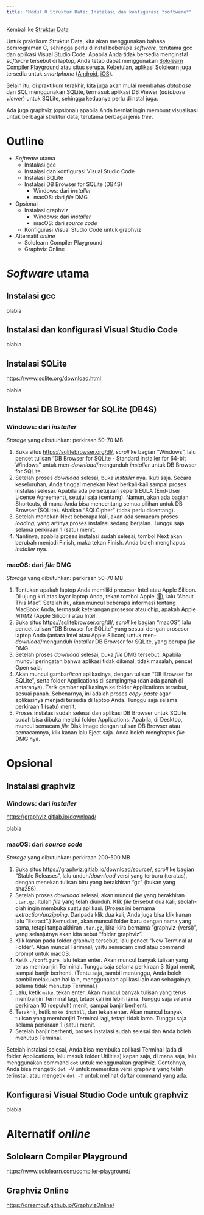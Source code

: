 ```yaml
---
title: "Modul 0 Struktur Data: Instalasi dan konfigurasi *software*"
---
```


Kembali ke [Struktur Data](strukdat2023.qmd)

Untuk praktikum Struktur Data, kita akan menggunakan bahasa pemrograman C, sehingga perlu diinstal beberapa *software*, terutama gcc dan aplikasi Visual Studio Code. Apabila Anda tidak bersedia menginstal *software* tersebut di laptop, Anda tetap dapat menggunakan [Sololearn Compiler Playground](https://www.sololearn.com/compiler-playground) atau situs serupa. Kebetulan, aplikasi Sololearn juga tersedia untuk *smartphone* ([Android](https://play.google.com/store/apps/details?id=com.sololearn), [iOS](https://apps.apple.com/us/app/sololearn-learn-to-code-apps/id1210079064)).

Selain itu, di praktikum terakhir, kita juga akan mulai membahas *database* dan SQL menggunakan SQLite, termasuk aplikasi DB Viewer (*database viewer*) untuk SQLite, sehingga keduanya perlu diinstal juga.

Ada juga graphviz (opsional) apabila Anda berniat ingin membuat visualisasi untuk berbagai struktur data, terutama berbagai jenis *tree*.

# Outline

* *Software* utama
  + Instalasi gcc
  + Instalasi dan konfigurasi Visual Studio Code
  + Instalasi SQLite
  + Instalasi DB Browser for SQLite (DB4S)
    - Windows: dari *installer*
    - macOS: dari *file* DMG

* Opsional
  + Instalasi graphviz
    - Windows: dari *installer*
    - macOS: dari *source code*
  + Konfigurasi Visual Studio Code untuk graphviz

* Alternatif *online*
  + Sololearn Compiler Playground
  + Graphviz Online

# *Software* utama

## Instalasi gcc

blabla

## Instalasi dan konfigurasi Visual Studio Code

blabla

## Instalasi SQLite

<https://www.sqlite.org/download.html>

blabla

## Instalasi DB Browser for SQLite (DB4S)

### Windows: dari *installer*

*Storage* yang dibutuhkan: perkiraan 50-70 MB

1. Buka situs <https://sqlitebrowser.org/dl/>, *scroll* ke bagian "Windows", lalu pencet tulisan "DB Browser for SQLite - Standard installer for 64-bit Windows" untuk men-*download*/mengunduh *installer* untuk DB Browser for SQLite.
2. Setelah proses *download* selesai, buka *installer* nya. Ikuti saja. Secara keseluruhan, Anda tinggal menekan Next berkali-kali sampai proses instalasi selesai. Apabila ada persetujuan seperti EULA (End-User License Agreement), setujui saja (centang). Namun, akan ada bagian Shortcuts, di mana Anda bisa mencentang semua pilihan untuk DB Browser (SQLite). Abaikan "SQLCipher" (tidak perlu dicentang).
3. Setelah menekan Next beberapa kali, akan ada semacam proses *loading*, yang artinya proses instalasi sedang berjalan. Tunggu saja selama perkiraan 1 (satu) menit.
4. Nantinya, apabila proses instalasi sudah selesai, tombol Next akan berubah menjadi Finish, maka tekan Finish. Anda boleh menghapus *installer* nya.

### macOS: dari *file* DMG

*Storage* yang dibutuhkan: perkiraan 50-70 MB

1. Tentukan apakah laptop Anda memiliki prosesor Intel atau Apple Silicon. Di ujung kiri atas layar laptop Anda, tekan tombol Apple (), lalu "About This Mac". Setelah itu, akan muncul beberapa informasi tentang MacBook Anda, termasuk keterangan prosesor atau chip, apakah Apple M1/M2 (Apple Silicon) atau Intel.
2. Buka situs <https://sqlitebrowser.org/dl/>, *scroll* ke bagian "macOS", lalu pencet tulisan "DB Browser for SQLite" yang sesuai dengan prosesor laptop Anda (antara Intel atau Apple Silicon) untuk men-*download*/mengunduh *installer* DB Browser for SQLite, yang berupa *file* DMG.
3. Setelah proses *download* selesai, buka *file* DMG tersebut. Apabila muncul peringatan bahwa aplikasi tidak dikenal, tidak masalah, pencet Open saja.
4. Akan muncul gambar/*icon* aplikasinya, dengan tulisan "DB Browser for SQLite", serta folder Applications di sampingnya (dan ada panah di antaranya). Tarik gambar aplikasinya ke folder Applications tersebut, sesuai panah. Sebenarnya, ini adalah proses *copy-paste* agar aplikasinya menjadi tersedia di laptop Anda. Tunggu saja selama perkiraan 1 (satu) menit.
5. Proses instalasi sudah selesai dan aplikasi DB Browser untuk SQLite sudah bisa dibuka melalui folder Applications. Apabila, di Desktop, muncul semacam *file* Disk Image dengan tulisan DB Browser atau semacamnya, klik kanan lalu Eject saja. Anda boleh menghapus *file* DMG nya.

# Opsional

## Instalasi graphviz

### Windows: dari *installer*

<https://graphviz.gitlab.io/download/>

blabla

### macOS: dari *source code*

*Storage* yang dibutuhkan: perkiraan 200-500 MB

1. Buka situs <https://graphviz.gitlab.io/download/source/>, *scroll* ke bagian "Stable Releases", lalu unduh/*download* versi yang terbaru (teratas), dengan menekan tulisan biru yang berakhiran "gz" (bukan yang sha256).
2. Setelah proses *download* selesai, akan muncul *file* yang berakhiran `.tar.gz`. Itulah *file* yang telah diunduh. Klik *file* tersebut dua kali, seolah-olah ingin membuka suatu aplikasi. (Proses ini bernama *extraction/unzipping*. Daripada klik dua kali, Anda juga bisa klik kanan lalu "Extract".) Kemudian, akan muncul folder baru dengan nama yang sama, tetapi tanpa akhiran `.tar.gz`, kira-kira bernama "graphviz-(versi)", yang selanjutnya akan kita sebut "folder graphviz".
3. Klik kanan pada folder graphviz tersebut, lalu pencet "New Terminal at Folder". Akan muncul Terimnal, yaitu semacam cmd atau command prompt untuk macOS.
4. Ketik `./configure`, lalu tekan enter. Akan muncul banyak tulisan yang terus membanjiri Terminal. Tunggu saja selama perkiraan 3 (tiga) menit, sampai banjir berhenti. (Tentu saja, sambil menunggu, Anda boleh sambil melakukan hal lain, menggunakan aplikasi lain dan sebagainya, selama tidak menutup Terminal.)
5. Lalu, ketik `make`, tekan enter. Akan muncul banyak tulisan yang terus membanjiri Terminal lagi, tetapi kali ini lebih lama. Tunggu saja selama perkiraan 10 (sepuluh) menit, sampai banjir berhenti.
6. Terakhir, ketik `make install`, dan tekan enter. Akan muncul banyak tulisan yang membanjiri Terminal lagi, tetapi tidak lama. Tunggu saja selama perkiraan 1 (satu) menit.
7. Setelah banjir berhenti, proses instalasi sudah selesai dan Anda boleh menutup Terminal.

Setelah instalasi selesai, Anda bisa membuka aplikasi Terminal (ada di folder Applications, lalu masuk folder Utilities) kapan saja, di mana saja, lalu menggunakan command `dot` untuk menggunakan graphviz. Contohnya, Anda bisa mengetik `dot -V` untuk memeriksa versi graphviz yang telah terinstal, atau mengetik `dot -?` untuk melihat daftar command yang ada.

## Konfigurasi Visual Studio Code untuk graphviz

blabla

# Alternatif *online*

## Sololearn Compiler Playground

<https://www.sololearn.com/compiler-playground/>

## Graphviz Online

<https://dreampuf.github.io/GraphvizOnline/>